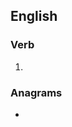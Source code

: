 ==English==

===Verb===
{{head|en|verb form}}

# {{en-past of|encase}}

===Anagrams===
* {{anagrams|en|candees|decanes}}